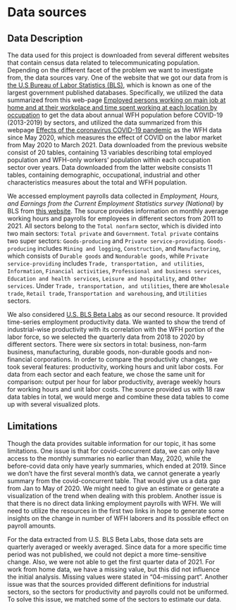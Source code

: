 # Data sources

## Data Description
The data used for this project is downloaded from several different websites that contain census data related to telecommunicating population. Depending on the different facet of the problem we want to investigate from, the data sources vary. One of the website that we got our data from is [the U.S Bureau of Labor Statistics (BLS)](https://www.bls.gov/), which is known as one of the largest government published databases. Specifically, we utilized the data summarized from this web-page [Employed persons working on main job at home and at their workplace and time spent working at each location by occupation](https://www.bls.gov/webapps/legacy/tustab7.htm) to get the data about annual WFH population before COVID-19 (2013-2019) by sectors, and utilized the data summarized from this webpage [Effects of the coronavirus COVID-19 pandemic](https://www.bls.gov/cps/effects-of-the-coronavirus-covid-19-pandemic.htm#data) as the WFH data since May 2020, which measures the effect of COVID on the labor market from May 2020 to March 2021. Data downloaded from the previous website consist of 20 tables, containing 13 variables describing total employed population and WFH-only workers' population within each occupation sector over years. Data downloaded from the latter website consists 11 tables, containing demographic, occupational, industrial and other characteristics measures about the total and WFH population. 

We accessed employment payrolls data collected in *Employment, Hours, and Earnings from the Current Employment Statistics survey (National)* by BLS from [this website](https://www.bls.gov/ces/data/employment-situation-table-download.htm). The source provides information on monthly average working hours and payrolls for employees in different sectors from 2011 to 2021. All sectors belong to the `Total nonfarm` sector, which is divided into two main sectors: `Total private` and `Government`. `Total private` contains two super sectors: `Goods-producing` and `Private service-providing`. `Goods-producing` includes `Mining and logging`, `Construction`, and `Manufactoring`, which consists of `Durable goods` and `Nondurable goods`, while `Private service-providing` includes `Trade, transportation, and utilities`, `Information`, `Financial activities`, `Professional and business services`, `Education and health services`, `Leisure and hospitality`, and `Other services`. Under `Trade, transportation, and utilities`, there are `Wholesale trade`, `Retail trade`, `Transportation and warehousing`, and `Utilities` sectors.

We also considered [U.S. BLS Beta Labs](https://beta.bls.gov/dataQuery/find?st=220&r=20&s=score%3AD&fq=survey:[pr]&more=0) as our second resource. It provided time-series employment productivity data. We wanted to show the trend of industrial-wise productivity with its correlation with the WFH portion of the labor force, so we selected the quarterly data from 2018 to 2020 by different sectors. There were six sectors in total: business, non-farm business, manufacturing, durable goods, non-durable goods and non-financial corporations. In order to compare the productivity changes, we took several features: productivity, working hours and unit labor costs. For data from each sector and each feature, we chose the same unit for comparison: output per hour for labor productivity, average weekly hours for working hours and unit labor costs. The source provided us with 18 raw data tables in total, we would merge and combine these data tables to come up with several visualized plots.

## Limitations
Though the data provides suitable information for our topic, it has some limitations. One issue is that for covid-concurrent data, we can only have access to the monthly summaries no earlier than May, 2020, while the before-covid data only have yearly summaries, which ended at 2019. Since we don’t have the first several month’s data, we cannot generate a yearly summary from the covid-concurrent table. That would give us a data gap from Jan to May of 2020. We might need to give an estimate or generate a visualization of the trend when dealing with this problem. Another issue is that there is no direct data linking employment payrolls with WFH. We will need to utilize the resources in the first two links in hope to generate some insights on the change in number of WFH laborers and its possible effect on payroll amounts.

For the data extracted from U.S. BLS Beta Labs, those data sets are quarterly averaged or weekly averaged. Since data for a more specific time period was not published, we could not depict a more time-sensitive change. Also, we were not able to get the first quarter data of 2021. For work from home data, we have a missing value, but this did not influence the initial analysis. Missing values were stated in "04-missing part". Another issue was that the sources provided different definitions for industrial sectors, so the sectors for productivity and payrolls could not be uniformed. To solve this issue, we matched some of the sectors to estimate our data.